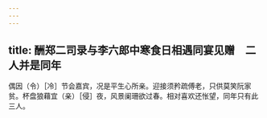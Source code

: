 ```yaml
---
---
---
```

title: 酬郑二司录与李六郎中寒食日相遇同宴见赠　二人并是同年
---



偶因（令）［冷］节会嘉宾，况是平生心所亲。迎接须矜疏傅老，只供莫笑阮家贫。杯盘狼藉宜（亲）［侵］夜，风景阑珊欲过春。相对喜欢还怅望，同年只有此三人。